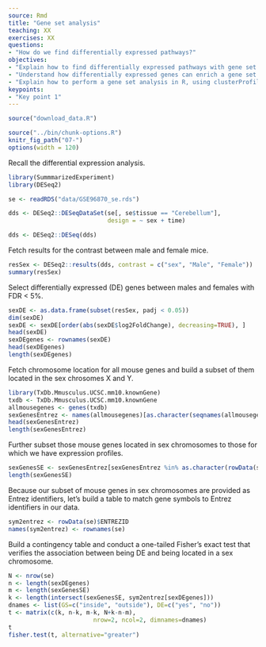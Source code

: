 ```yaml
---
source: Rmd
title: "Gene set analysis"
teaching: XX
exercises: XX
questions:
- "How do we find differentially expressed pathways?"
objectives:
- "Explain how to find differentially expressed pathways with gene set analysis in R."
- "Understand how differentially expressed genes can enrich a gene set."
- "Explain how to perform a gene set analysis in R, using clusterProfiler."
keypoints:
- "Key point 1"
---
```


```r
source("download_data.R")
```

```r
source("../bin/chunk-options.R")
knitr_fig_path("07-")
options(width = 120)
```

Recall the differential expression analysis.

```r
library(SummmarizedExperiment)
library(DESeq2)
```

```r
se <- readRDS("data/GSE96870_se.rds")
```

```r
dds <- DESeq2::DESeqDataSet(se[, se$tissue == "Cerebellum"],
                            design = ~ sex + time)
```

```r
dds <- DESeq2::DESeq(dds)
```

Fetch results for the contrast between male and female mice.

```r
resSex <- DESeq2::results(dds, contrast = c("sex", "Male", "Female"))
summary(resSex)
```

Select differentially expressed (DE) genes between males and females
with FDR < 5%.

```r
sexDE <- as.data.frame(subset(resSex, padj < 0.05))
dim(sexDE)
sexDE <- sexDE[order(abs(sexDE$log2FoldChange), decreasing=TRUE), ]
head(sexDE)
sexDEgenes <- rownames(sexDE)
head(sexDEgenes)
length(sexDEgenes)
```

Fetch chromosome location for all mouse genes and build a subset of them
located in the sex chrosomes X and Y.

```r
library(TxDb.Mmusculus.UCSC.mm10.knownGene)
txdb <- TxDb.Mmusculus.UCSC.mm10.knownGene
allmousegenes <- genes(txdb)
sexGenesEntrez <- names(allmousegenes)[as.character(seqnames(allmousegenes)) %in% c("chrX", "chrY")]
head(sexGenesEntrez)
length(sexGenesEntrez)
```

Further subset those mouse genes located in sex chromosomes to those for which we have
expression profiles.

```r
sexGenesSE <- sexGenesEntrez[sexGenesEntrez %in% as.character(rowData(se)$ENTREZID)]
length(sexGenesSE)
```

Because our subset of mouse genes in sex chromosomes are provided as Entrez identifiers,
let's build a table to match gene symbols to Entrez identifiers in our data.

```r
sym2entrez <- rowData(se)$ENTREZID
names(sym2entrez) <- rownames(se)
```

Build a contingency table and conduct a one-tailed Fisher's exact test that verifies
the association between being DE and being located in a sex chromosome.

```r
N <- nrow(se)
n <- length(sexDEgenes)
m <- length(sexGenesSE)
k <- length(intersect(sexGenesSE, sym2entrez[sexDEgenes])) 
dnames <- list(GS=c("inside", "outside"), DE=c("yes", "no"))
t <- matrix(c(k, n-k, m-k, N+k-n-m),
                        nrow=2, ncol=2, dimnames=dnames)
t
fisher.test(t, alternative="greater")
```
